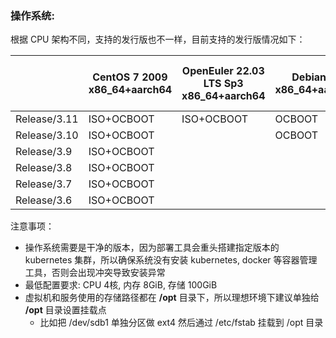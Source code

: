 ### 操作系统:

根据 CPU 架构不同，支持的发行版也不一样，目前支持的发行版情况如下：

|              | CentOS 7 2009<br/>x86_64\+aarch64 | OpenEuler 22.03 LTS Sp3<br/>x86_64\+aarch64 | Debian 10<br/>x86_64\+aarch64 | Debian 11<br/>x86_64\+aarch64 | Ubuntu 22.04<br/>x86_64\+aarch64 | CentOS  Stream8<br/>x86_64 | Rocky Linux 8.9<br/>x86_64 | OpencloudOS 8.8<br/>x86_64 |
| ------------ | ----------------------------- | ------------------------------------------- | ----------------------------- | ----------------------------- | -------------------------------- | -------------------------- | -------------------------- | -------------------------- |
| Release/3.11 | ISO+OCBOOT                    | ISO+OCBOOT                                  | OCBOOT                        | OCBOOT                        | OCBOOT                           | OCBOOT                     | OCBOOT                     | OCBOOT                     |
| Release/3.10 | ISO+OCBOOT                    |                                             | OCBOOT                        | OCBOOT                        | OCBOOT                           | OCBOOT                     | OCBOOT                     | OCBOOT                     |
| Release/3.9  | ISO+OCBOOT                    |                                             |                               |                               |                                  |                            |                            |                            |
| Release/3.8  | ISO+OCBOOT                    |                                             |                               |                               |                                  |                            |                            |                            |
| Release/3.7  | ISO+OCBOOT                    |                                             |                               |                               |                                  |                            |                            |                            |
| Release/3.6  | ISO+OCBOOT                    |                                             |                               |                               |                                  |                            |                            |                            |

注意事项：

- 操作系统需要是干净的版本，因为部署工具会重头搭建指定版本的 kubernetes 集群，所以确保系统没有安装 kubernetes, docker 等容器管理工具，否则会出现冲突导致安装异常
- 最低配置要求: CPU 4核, 内存 8GiB, 存储 100GiB
- 虚拟机和服务使用的存储路径都在 **/opt** 目录下，所以理想环境下建议单独给 **/opt** 目录设置挂载点
    - 比如把 /dev/sdb1 单独分区做 ext4 然后通过 /etc/fstab 挂载到 /opt 目录
